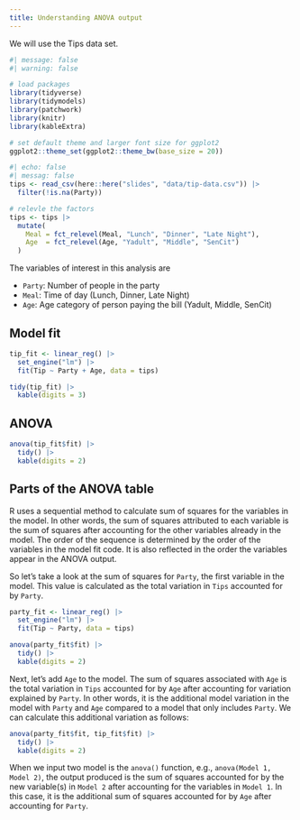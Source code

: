 ```yaml
---
title: Understanding ANOVA output
---
```


We will use the Tips data set.

```r
#| message: false
#| warning: false

# load packages
library(tidyverse)
library(tidymodels)
library(patchwork)
library(knitr)
library(kableExtra)

# set default theme and larger font size for ggplot2
ggplot2::theme_set(ggplot2::theme_bw(base_size = 20))
```

```r
#| echo: false
#| messag: false
tips <- read_csv(here::here("slides", "data/tip-data.csv")) |>
  filter(!is.na(Party))

# relevle the factors
tips <- tips |>
  mutate(
    Meal = fct_relevel(Meal, "Lunch", "Dinner", "Late Night"),
    Age  = fct_relevel(Age, "Yadult", "Middle", "SenCit")
  )
```

The variables of interest in this analysis are

-   `Party`: Number of people in the party
-   `Meal`: Time of day (Lunch, Dinner, Late Night)
-   `Age`: Age category of person paying the bill (Yadult, Middle, SenCit)

## Model fit

```r
tip_fit <- linear_reg() |>
  set_engine("lm") |>
  fit(Tip ~ Party + Age, data = tips)

tidy(tip_fit) |>
  kable(digits = 3)
```

## ANOVA

```r
anova(tip_fit$fit) |>
  tidy() |>
  kable(digits = 2)
```

## Parts of the ANOVA table

R uses a sequential method to calculate sum of squares for the variables in the model. In other words, the sum of squares attributed to each variable is the sum of squares after accounting for the other variables already in the model. The order of the sequence is determined by the order of the variables in the model fit code. It is also reflected in the order the variables appear in the ANOVA output.

So let's take a look at the sum of squares for `Party`, the first variable in the model. This value is calculated as the total variation in `Tips` accounted for by `Party`.

```r
party_fit <- linear_reg() |>
  set_engine("lm") |>
  fit(Tip ~ Party, data = tips)

anova(party_fit$fit) |>
  tidy() |>
  kable(digits = 2)
```

Next, let's add `Age` to the model. The sum of squares associated with `Age` is the total variation in `Tips` accounted for by `Age` after accounting for variation explained by `Party`. In other words, it is the additional model variation in the model with `Party` and `Age` compared to a model that only includes `Party`. We can calculate this additional variation as follows:

```r
anova(party_fit$fit, tip_fit$fit) |>
  tidy() |>
  kable(digits = 2)
```

::: callout-note
When we input two model is the `anova()` function, e.g., `anova(Model 1, Model 2)`, the output produced is the sum of squares accounted for by the new variable(s) in `Model 2` after accounting for the variables in `Model 1`. In this case, it is the additional sum of squares accounted for by `Age` after accounting for `Party`.
:::

